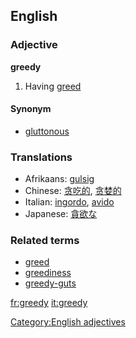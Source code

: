 ==English==
===Adjective===
'''greedy'''

# Having [[greed]]

====Synonym====
*[[gluttonous]]

===Translations===
*Afrikaans: [[gulsig]] 
*Chinese: [[贪吃的]], [[贪婪的]]
*Italian: [[ingordo]], [[avido]]
*Japanese: [[貪欲な]]

===Related terms===
*[[greed]]
*[[greediness]]
*[[greedy-guts]]
[[Category:English adjectives]]

[[fr:greedy]]
[[it:greedy]]